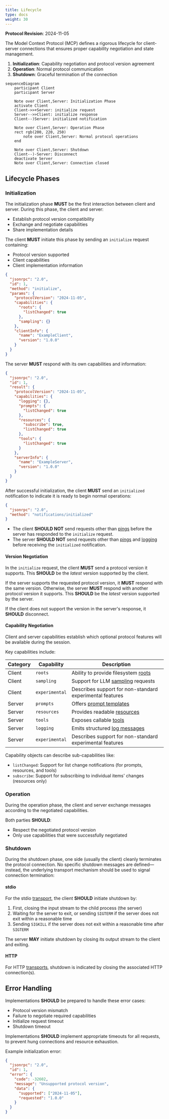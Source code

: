```yaml
---
title: Lifecycle
type: docs
weight: 30
---
```


<Info>**Protocol Revision**: 2024-11-05</Info>

The Model Context Protocol (MCP) defines a rigorous lifecycle for client-server
connections that ensures proper capability negotiation and state management.

1. **Initialization**: Capability negotiation and protocol version agreement
2. **Operation**: Normal protocol communication
3. **Shutdown**: Graceful termination of the connection

```mermaid
sequenceDiagram
    participant Client
    participant Server

    Note over Client,Server: Initialization Phase
    activate Client
    Client->>+Server: initialize request
    Server-->>Client: initialize response
    Client--)Server: initialized notification

    Note over Client,Server: Operation Phase
    rect rgb(200, 220, 250)
        note over Client,Server: Normal protocol operations
    end

    Note over Client,Server: Shutdown
    Client--)-Server: Disconnect
    deactivate Server
    Note over Client,Server: Connection closed
```

## Lifecycle Phases

### Initialization

The initialization phase **MUST** be the first interaction between client and server.
During this phase, the client and server:

- Establish protocol version compatibility
- Exchange and negotiate capabilities
- Share implementation details

The client **MUST** initiate this phase by sending an `initialize` request containing:

- Protocol version supported
- Client capabilities
- Client implementation information

```json
{
  "jsonrpc": "2.0",
  "id": 1,
  "method": "initialize",
  "params": {
    "protocolVersion": "2024-11-05",
    "capabilities": {
      "roots": {
        "listChanged": true
      },
      "sampling": {}
    },
    "clientInfo": {
      "name": "ExampleClient",
      "version": "1.0.0"
    }
  }
}
```

The server **MUST** respond with its own capabilities and information:

```json
{
  "jsonrpc": "2.0",
  "id": 1,
  "result": {
    "protocolVersion": "2024-11-05",
    "capabilities": {
      "logging": {},
      "prompts": {
        "listChanged": true
      },
      "resources": {
        "subscribe": true,
        "listChanged": true
      },
      "tools": {
        "listChanged": true
      }
    },
    "serverInfo": {
      "name": "ExampleServer",
      "version": "1.0.0"
    }
  }
}
```

After successful initialization, the client **MUST** send an `initialized` notification
to indicate it is ready to begin normal operations:

```json
{
  "jsonrpc": "2.0",
  "method": "notifications/initialized"
}
```

- The client **SHOULD NOT** send requests other than
[pings](/specification/2024-11-05/basic/utilities/ping) before the server
has responded to the `initialize` request.
- The server **SHOULD NOT** send requests other than
[pings](/specification/2024-11-05/basic/utilities/ping) and
[logging](/specification/2024-11-05/server/utilities/logging) before
receiving the `initialized` notification.

#### Version Negotiation

In the `initialize` request, the client **MUST** send a protocol version it supports.
This **SHOULD** be the _latest_ version supported by the client.

If the server supports the requested protocol version, it **MUST** respond with the same
version. Otherwise, the server **MUST** respond with another protocol version it
supports. This **SHOULD** be the _latest_ version supported by the server.

If the client does not support the version in the server's response, it **SHOULD**
disconnect.

#### Capability Negotiation

Client and server capabilities establish which optional protocol features will be
available during the session.

Key capabilities include:

| Category | Capability     | Description                                                                         |
| -------- | -------------- | ----------------------------------------------------------------------------------- |
| Client   | `roots`        | Ability to provide filesystem [roots](/specification/2024-11-05/client/roots)       |
| Client   | `sampling`     | Support for LLM [sampling](/specification/2024-11-05/client/sampling) requests      |
| Client   | `experimental` | Describes support for non-standard experimental features                            |
| Server   | `prompts`      | Offers [prompt templates](/specification/2024-11-05/server/prompts)                 |
| Server   | `resources`    | Provides readable [resources](/specification/2024-11-05/server/resources)           |
| Server   | `tools`        | Exposes callable [tools](/specification/2024-11-05/server/tools)                    |
| Server   | `logging`      | Emits structured [log messages](/specification/2024-11-05/server/utilities/logging) |
| Server   | `experimental` | Describes support for non-standard experimental features                            |

Capability objects can describe sub-capabilities like:

- `listChanged`: Support for list change notifications (for prompts, resources, and
tools)
- `subscribe`: Support for subscribing to individual items' changes (resources only)

### Operation

During the operation phase, the client and server exchange messages according to the
negotiated capabilities.

Both parties **SHOULD**:

- Respect the negotiated protocol version
- Only use capabilities that were successfully negotiated

### Shutdown

During the shutdown phase, one side (usually the client) cleanly terminates the protocol
connection. No specific shutdown messages are defined—instead, the underlying transport
mechanism should be used to signal connection termination:

#### stdio

For the stdio [transport](/specification/2024-11-05/basic/transports), the
client **SHOULD** initiate shutdown by:

1. First, closing the input stream to the child process (the server)
2. Waiting for the server to exit, or sending `SIGTERM` if the server does not exit
within a reasonable time
3. Sending `SIGKILL` if the server does not exit within a reasonable time after `SIGTERM`

The server **MAY** initiate shutdown by closing its output stream to the client and
exiting.

#### HTTP

For HTTP [transports](/specification/2024-11-05/basic/transports), shutdown
is indicated by closing the associated HTTP connection(s).

## Error Handling

Implementations **SHOULD** be prepared to handle these error cases:

- Protocol version mismatch
- Failure to negotiate required capabilities
- Initialize request timeout
- Shutdown timeout

Implementations **SHOULD** implement appropriate timeouts for all requests, to prevent
hung connections and resource exhaustion.

Example initialization error:

```json
{
  "jsonrpc": "2.0",
  "id": 1,
  "error": {
    "code": -32602,
    "message": "Unsupported protocol version",
    "data": {
      "supported": ["2024-11-05"],
      "requested": "1.0.0"
    }
  }
}
```
